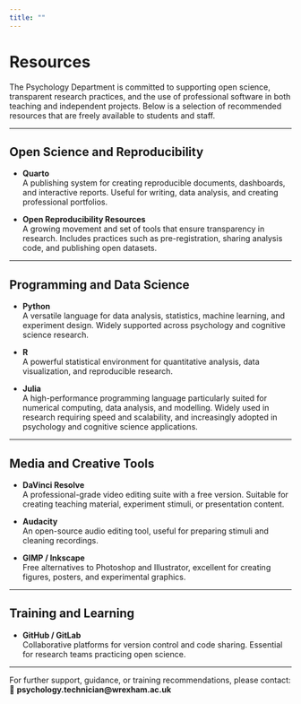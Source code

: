 ```yaml
---
title: ""
---
```


# Resources

The Psychology Department is committed to supporting open science, transparent research practices, and the use of professional software in both teaching and independent projects. Below is a selection of recommended resources that are freely available to students and staff.

------------------------------------------------------------------------

## Open Science and Reproducibility

-   **Quarto**\
    A publishing system for creating reproducible documents, dashboards, and interactive reports. Useful for writing, data analysis, and creating professional portfolios.

-   **Open Reproducibility Resources**\
    A growing movement and set of tools that ensure transparency in research. Includes practices such as pre-registration, sharing analysis code, and publishing open datasets.

------------------------------------------------------------------------

## Programming and Data Science

-   **Python**\
    A versatile language for data analysis, statistics, machine learning, and experiment design. Widely supported across psychology and cognitive science research.

-   **R**\
    A powerful statistical environment for quantitative analysis, data visualization, and reproducible research.

-   **Julia**\
    A high-performance programming language particularly suited for numerical computing, data analysis, and modelling. Widely used in research requiring speed and scalability, and increasingly adopted in psychology and cognitive science applications.

------------------------------------------------------------------------

## Media and Creative Tools

-   **DaVinci Resolve**\
    A professional-grade video editing suite with a free version. Suitable for creating teaching material, experiment stimuli, or presentation content.

-   **Audacity**\
    An open-source audio editing tool, useful for preparing stimuli and cleaning recordings.

-   **GIMP / Inkscape**\
    Free alternatives to Photoshop and Illustrator, excellent for creating figures, posters, and experimental graphics.

------------------------------------------------------------------------

## Training and Learning

-   **GitHub / GitLab**\
    Collaborative platforms for version control and code sharing. Essential for research teams practicing open science.

------------------------------------------------------------------------

For further support, guidance, or training recommendations, please contact:\
📧 **psychology.technician\@wrexham.ac.uk**
